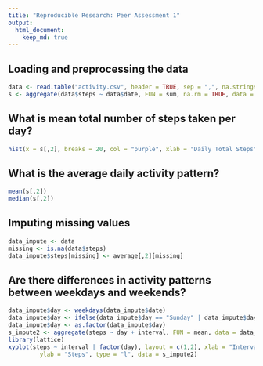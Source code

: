```yaml
---
title: "Reproducible Research: Peer Assessment 1"
output: 
  html_document:
    keep_md: true
---
```



## Loading and preprocessing the data

```r
data <- read.table("activity.csv", header = TRUE, sep = ",", na.strings = "NA", colClasses = c(date = "Date"))
s <- aggregate(data$steps ~ data$date, FUN = sum, na.rm = TRUE, data = data)
```

## What is mean total number of steps taken per day?

```r
hist(x = s[,2], breaks = 20, col = "purple", xlab = "Daily Total Steps", ylab = "Frequency")
```

## What is the average daily activity pattern?

```r
mean(s[,2])
median(s[,2])
```

## Imputing missing values

```r
data_impute <- data
missing <- is.na(data$steps)
data_impute$steps[missing] <- average[,2][missing]
```

## Are there differences in activity patterns between weekdays and weekends?

```r
data_impute$day <- weekdays(data_impute$date)
data_impute$day <- ifelse(data_impute$day == "Sunday" | data_impute$day == "Saturday", "Weekend", "Weekday")
data_impute$day <- as.factor(data_impute$day)
s_impute2 <- aggregate(steps ~ day + interval, FUN = mean, data = data_impute)
library(lattice)
xyplot(steps ~ interval | factor(day), layout = c(1,2), xlab = "Interval", 
         ylab = "Steps", type = "l", data = s_impute2)
```
